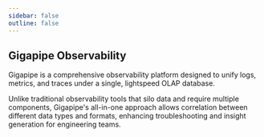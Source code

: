 ```yaml
---
sidebar: false
outline: false
---
```



<Docs />

## Gigapipe Observability

Gigapipe is a comprehensive observability platform designed to unify logs, metrics, and traces under a single, lightspeed OLAP database. 

Unlike traditional observability tools that silo data and require multiple components, Gigapipe's all-in-one approach allows correlation between different data types and formats, enhancing troubleshooting and insight generation for engineering teams.
